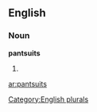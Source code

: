 
==English==

===Noun===
'''pantsuits'''

# {{plural of|[[pantsuit]]}}

[[Category:English plurals]]

[[ar:pantsuits]]